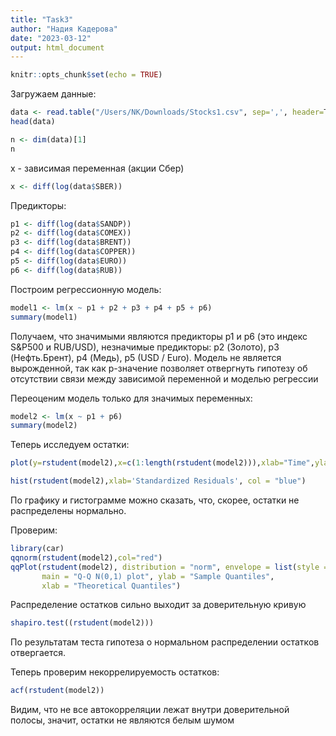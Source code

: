 ```yaml
---
title: "Task3"
author: "Надия Кадерова"
date: "2023-03-12"
output: html_document
---
```


```r
knitr::opts_chunk$set(echo = TRUE)
```
Загружаем данные:
```r

data <- read.table("/Users/NK/Downloads/Stocks1.csv", sep=',', header=T)
head(data)

n <- dim(data)[1]
n
```

x - зависимая переменная (акции Сбер)
```r
x <- diff(log(data$SBER))
```
Предикторы: 
```r
p1 <- diff(log(data$SANDP))
p2 <- diff(log(data$COMEX))
p3 <- diff(log(data$BRENT))
p4 <- diff(log(data$COPPER))
p5 <- diff(log(data$EURO))
p6 <- diff(log(data$RUB))
```
Построим регрессионную модель:
```r
model1 <- lm(x ~ p1 + p2 + p3 + p4 + p5 + p6)
summary(model1)
```
Получаем, что значимыми являются предикторы p1 и p6 (это индекс S&P500 и RUB/USD),
незначимые предикторы: p2 (Золото), p3 (Нефть.Брент), p4 (Медь), p5 (USD / Euro).
Модель не является вырожденной, так как p-значение позволяет отвергнуть гипотезу об отсутствии связи между зависимой переменной и моделью регрессии

Переоценим модель только для значимых переменных:
```r
model2 <- lm(x ~ p1 + p6)
summary(model2)
```
Теперь исследуем остатки:
```r
plot(y=rstudent(model2),x=c(1:length(rstudent(model2))),xlab="Time",ylab="Standardized Residuals",type = "o", col = "blue",lwd=1)

hist(rstudent(model2),xlab='Standardized Residuals', col = "blue")
```

По графику и гистограмме можно сказать, что, скорее, остатки не распределены нормально.

Проверим:
```r
library(car)
qqnorm(rstudent(model2),col="red")
qqPlot(rstudent(model2), distribution = "norm", envelope = list(style = "lines"), pch = 16,
       main = "Q-Q N(0,1) plot", ylab = "Sample Quantiles",
       xlab = "Theoretical Quantiles")

```
Распределение остатков сильно выходит за доверительную кривую
```r
shapiro.test((rstudent(model2)))
```
По результатам теста гипотеза о нормальном распределении остатков отвергается.

Теперь проверим некоррелируемость остатков:

```r
acf(rstudent(model2))
```

Видим, что не все автокорреляции лежат внутри доверительной полосы, значит, остатки не являются белым шумом



